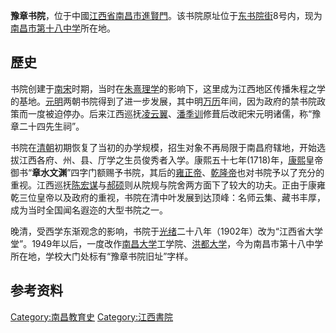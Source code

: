 {{about|古代南昌的一所理学院|2017年因涉嫌體罰學生而停止辦學的學校|豫章書院修身專修學校|南昌的一所中等中学|豫章中学}}

{{unreferenced|time=2017-11-08T05:18:59+00:00}}
'''豫章书院'''，位于中國[[江西省|江西省]][[南昌市|南昌市]][[進賢門_(南昌)|進賢門]]。该书院原址位于[[东书院街|东书院街]]8号内，现为[[南昌市第十八中学|南昌市第十八中学]]所在地。

==歷史==
书院创建于[[南宋|南宋]]时期，当时在[[朱熹|朱熹]][[程朱理学|理学]]的影响下，这里成为江西地区传播朱程之学的基地。[[元朝|元]][[明朝|明]]两朝书院得到了进一步发展，其中明[[万历|万历]]年间，因为政府的禁书院政策而一度被迫停办。后来江西巡抚[[凌云翼|凌云翼]]、[[潘季训|潘季训]]修葺后改祀宋元明诸儒，称“豫章二十四先生祠”。

书院在[[清朝|清朝]]初期恢复了当初的办学规模，招生对象不再局限于南昌府辖地，开始选拔江西各府、州、县、厅学之生员俊秀者入学。康熙五十七年(1718)年，[[康熙|康熙]]皇帝御书“'''章水文渊'''”四字门额赐予书院，其后的[[雍正帝|雍正帝]]、[[乾隆帝|乾隆帝]]也对书院予以了充分的重视。江西巡抚[[陈宏谋|陈宏谋]]与[[郝硕|郝硕]]则从院规与院舍两方面下了较大的功夫。正由于康雍乾三位皇帝以及政府的重视，书院在清中叶发展到达顶峰：名师云集、藏书丰厚，成为当时全国闻名遐迩的大型书院之一。

晚清，受西学东渐观念的影响，书院于[[光绪|光绪]]二十八年（1902年）改为“江西省大学堂”。1949年以后，一度改作[[南昌大学|南昌大学]]工学院、[[洪都大学|洪都大学]]，今为南昌市第十八中学所在地，学校大门处标有“豫章书院旧址”字样。

==参考资料==
{{Reflist}}

{{老南昌}}
[[Category:南昌教育史|Category:南昌教育史]]
[[Category:江西書院|Category:江西書院]]